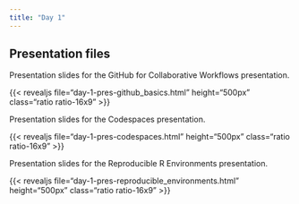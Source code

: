 ```yaml
---
title: "Day 1"
---
```


## Presentation files

Presentation slides for the GitHub for Collaborative Workflows presentation.

{{< revealjs file="day-1-pres-github_basics.html" height="500px" class="ratio ratio-16x9" >}}

Presentation slides for the Codespaces presentation.

{{< revealjs file="day-1-pres-codespaces.html" height="500px" class="ratio ratio-16x9" >}}  

Presentation slides for the Reproducible R Environments presentation.

{{< revealjs file="day-1-pres-reproducible_environments.html" height="500px" class="ratio ratio-16x9" >}}    

